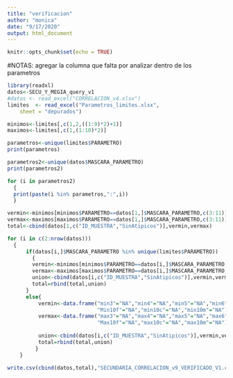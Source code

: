 ---
title: "verificacion"
author: "monica"
date: "9/17/2020"
output: html_document
---


```{r setup, include=FALSE}
knitr::opts_chunk$set(echo = TRUE)
```
#NOTAS: agregar la columna que falta por analizar  dentro de los parametros
```{r}
library(readxl)
datos<-SECU_Y_MEGIA_query_v1
#datos <- read_excel("CORRELACION_v4.xlsx")
limites  <- read_excel("Parametros_limites.xlsx", 
    sheet = "depurados")
```
```{r}
minimos<-limites[,c(1,2,((1:9)*2)+1)]
maximos<-limites[,c(1,(1:10)*2)]
```



```{r}
parametros<-unique(limites$PARAMETRO)
print(parametros)
```
```{r}
parametros2<-unique(datos$MASCARA_PARAMETRO)
print(parametros2)
```

```{r}
for (i in parametros2)
  {
  print(paste(i %in% parametros,":",i))
  }

```



```{r}
vermin<-minimos[minimos$PARAMETRO==datos[1,]$MASCARA_PARAMETRO,c(3:11)]<as.numeric(datos[1,]$SinAtipicos)
vermax<-maximos[maximos$PARAMETRO==datos[1,]$MASCARA_PARAMETRO,c(3:11)]>as.numeric(datos[1,]$SinAtipicos)
total<-cbind(datos[1,c("ID_MUESTRA","SinAtipicos")],vermin,vermax)

for (i in c(2:nrow(datos)))
  {
      if(datos[i,]$MASCARA_PARAMETRO %in% unique(limites$PARAMETRO))
        {
        vermin<-minimos[minimos$PARAMETRO==datos[i,]$MASCARA_PARAMETRO,c(3:11)]<as.numeric(datos[i,]$SinAtipicos)
        vermax<-maximos[maximos$PARAMETRO==datos[i,]$MASCARA_PARAMETRO,c(3:11)]>as.numeric(datos[i,]$SinAtipicos)
        union<-cbind(datos[i,c("ID_MUESTRA","SinAtipicos")],vermin,vermax)
        total=rbind(total,union)
      }
      else{
          vermin<-data.frame("min3"="NA","min4"="NA","min5"="NA","min6"="NA","min7"="NA","min8"="NA",
                             "Min10f"="NA","min10c"="NA","min10m"="NA")
          vermax<-data.frame("max3"="NA","max4"="NA","max5"="NA","max6"="NA","max7"="NA","max8"="NA",
                             "Max10f"="NA","max10c"="NA","max10m"="NA")
  
          union<-cbind(datos[i,c("ID_MUESTRA","SinAtipicos")],vermin,vermax)
          total=rbind(total,union)
         }
    }

```

```{r}
write.csv(cbind(datos,total),"SECUNDARIA_CORRELACION_v9_VERIFICADO_V1.csv", row.names = TRUE)
```





